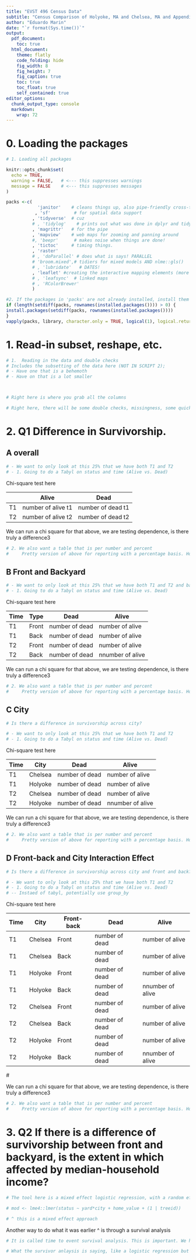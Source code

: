```yaml
---
title: "EVST 496 Census Data"
subtitle: "Census Comparison of Holyoke, MA and Chelsea, MA and Appending"
author: "Eduardo Marin"
date: "`r format(Sys.time())`"
output:
  pdf_document:
    toc: true
  html_document:
    theme: flatly
    code_folding: hide
    fig_width: 8
    fig_height: 7
    fig_caption: true
    toc: true
    toc_float: true
    self_contained: true
editor_options:
  chunk_output_type: console
  markdown:
    wrap: 72
---
```


# 0. Loading the packages

```r
# 1. Loading all packages

knitr::opts_chunk$set(
  echo = TRUE,
  warning = FALSE,   # <--- this suppresses warnings
  message = FALSE    # <--- this suppresses messages
)

packs <-c(
            'janitor'    # cleans things up, also pipe-friendly cross-tabulations
           , 'sf'         # for spatial data support
          , 'tidyverse'  # cuz
          # , 'tidylog'    # prints out what was done in dplyr and tidyr
          , 'magrittr'   # for the pipe
          , 'mapview'    # web maps for zooming and panning around
          #, 'beepr'      # makes noise when things are done!
          , 'tictoc'     # timing things.
          , 'raster'
          # , 'doParallel' # does what is says! PARALLEL
          # 'broom.mixed',# tidiers for mixed models AND nlme::gls()
          # , 'lubridate'   # DATES!
          , 'leaflet' #creating the interactive mapping elements (more specific)
          # , 'leafsync'  # linked maps
          # , 'RColorBrewer'
          )     

#2. If the packages in 'packs' are not already installed, install them
if (length(setdiff(packs, rownames(installed.packages()))) > 0) {
install.packages(setdiff(packs, rownames(installed.packages())))
}
vapply(packs, library, character.only = TRUE, logical(1), logical.return = TRUE, quietly = TRUE)
```

# 1. Read-in subset, reshape, etc.

```r
# 1.  Reading in the data and double checks
# Includes the subsetting of the data here (NOT IN SCRIPT 2); 
# - Have one that is a behemoth
# - Have on that is a lot smaller



# Right here is where you grab all the columns

# Right here, there will be some double checks, missingness, some quick summaries (sparkling clean dataset with only the things I need)

```

# 2. Q1 Difference in Survivorship.

## A overall

```r

# - We want to only look at this 25% that we have both T1 and T2
# - 1. Going to do a Tabyl on status and time (Alive vs. Dead)

```

Chi-square test here

|     | Alive              | Dead              |
|-----|--------------------|-------------------|
| T1  | number of alive t1 | number of dead t1 |
| T2  | number of alive t2 | number of dead t2 |

We can run a chi square for that above, we are testing dependence, is
there truly a difference3

```r
# 2. We also want a table that is per number and percent
#     Pretty version of above for reporting with a percentage basis. How do they vary in between front and backyard

```

## B Front and Backyard

```r

# - We want to only look at this 25% that we have both T1 and T2 and back yard
# - 1. Going to do a Tabyl on status and time (Alive vs. Dead)

```

Chi-square test here

| Time | Type  | Dead           | Alive            |
|------|-------|----------------|------------------|
| T1   | Front | number of dead | number of alive  |
| T1   | Back  | number of dead | number of alive  |
| T2   | Front | number of dead | number of alive  |
| T2   | Back  | number of dead | nnumber of alive |

We can run a chi square for that above, we are testing dependence, is
there truly a difference3

```r
# 2. We also want a table that is per number and percent
#     Pretty version of above for reporting with a percentage basis. How do they vary in between front and backyard

```

## C City

```r
# Is there a difference in survivorship across city? 

# - We want to only look at this 25% that we have both T1 and T2
# - 1. Going to do a Tabyl on status and time (Alive vs. Dead)

```

Chi-square test here

| Time | City    | Dead           | Alive            |
|------|---------|----------------|------------------|
| T1   | Chelsea | number of dead | number of alive  |
| T1   | Holyoke | number of dead | number of alive  |
| T2   | Chelsea | number of dead | number of alive  |
| T2   | Holyoke | number of dead | nnumber of alive |

We can run a chi square for that above, we are testing dependence, is
there truly a difference3

```r
# 2. We also want a table that is per number and percent
#     Pretty version of above for reporting with a percentage basis. How do they vary in between front and backyard

```

## D Front-back and City Interaction Effect

```r
# Is there a difference in survivorship across city and front and back? 

# - We want to only look at this 25% that we have both T1 and T2
# - 1. Going to do a Tabyl on status and time (Alive vs. Dead)
# -- Instaed of tabyl, potentially use group_by

```

Chi-square test here

| Time | City    | Front-back | Dead           | Alive            |
|------|---------|------------|----------------|------------------|
| T1   | Chelsea | Front      | number of dead | number of alive  |
| T1   | Chelsea | Back       | number of dead | number of alive  |
| T1   | Holyoke | Front      | number of dead | number of alive  |
| T1   | Holyoke | Back       | number of dead | nnumber of alive |
| T2   | Chelsea | Front      | number of dead | number of alive  |
| T2   | Chelsea | Back       | number of dead | number of alive  |
| T2   | Holyoke | Front      | number of dead | number of alive  |
| T2   | Holyoke | Back       | number of dead | nnumber of alive |

\#

We can run a chi square for that above, we are testing dependence, is
there truly a difference3

```r
# 2. We also want a table that is per number and percent
#     Pretty version of above for reporting with a percentage basis. How do they vary in between front and backyard
```

# 3. Q2 If there is a difference of survivorship between front and backyard, is the extent in which affected by median-household income?

```r
# The tool here is a mixed effect logistic regression, with a random effect for treeid and home value as a predictor

# mod <- lme4::lmer(status ~ yard*city + home_value + (1 | treeid))

# ^ this is a mixed effect approach

```

Another way to do what it was earlier ^ is through a survival analysis

```r
# It is called time to event survival analysis. This is important. We have to switch the code to dead 1 being an event while no event (aka surviving) remains 0. 

# What the survivor anlaysis is saying, like a logistic regression but accounting for time and we can put in multiple predictors. Cogs proportional hazard model
```




